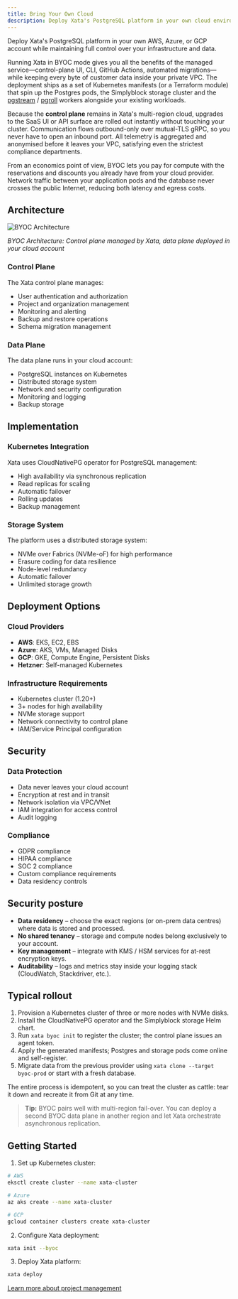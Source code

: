 ```yaml
---
title: Bring Your Own Cloud
description: Deploy Xata's PostgreSQL platform in your own cloud environment
---
```


Deploy Xata's PostgreSQL platform in your own AWS, Azure, or GCP account while maintaining full control over your infrastructure and data.

Running Xata in BYOC mode gives you all the benefits of the managed service—control-plane UI, CLI, GitHub Actions, automated migrations—while keeping every byte of customer data inside your private VPC. The deployment ships as a set of Kubernetes manifests (or a Terraform module) that spin up the Postgres pods, the Simplyblock storage cluster and the [pgstream](https://github.com/xataio/pgstream) / [pgroll](https://github.com/xataio/pgroll) workers alongside your existing workloads.

Because the **control plane** remains in Xata's multi-region cloud, upgrades to the SaaS UI or API surface are rolled out instantly without touching your cluster. Communication flows outbound-only over mutual-TLS gRPC, so you never have to open an inbound port. All telemetry is aggregated and anonymised before it leaves your VPC, satisfying even the strictest compliance departments.

From an economics point of view, BYOC lets you pay for compute with the reservations and discounts you already have from your cloud provider. Network traffic between your application pods and the database never crosses the public Internet, reducing both latency and egress costs.

## Architecture

![BYOC Architecture](/assets/images/byoc-architecture.png)

*BYOC Architecture: Control plane managed by Xata, data plane deployed in your cloud account*

### Control Plane

The Xata control plane manages:
- User authentication and authorization
- Project and organization management
- Monitoring and alerting
- Backup and restore operations
- Schema migration management

### Data Plane

The data plane runs in your cloud account:
- PostgreSQL instances on Kubernetes
- Distributed storage system
- Network and security configuration
- Monitoring and logging
- Backup storage

## Implementation

### Kubernetes Integration

Xata uses CloudNativePG operator for PostgreSQL management:
- High availability via synchronous replication
- Read replicas for scaling
- Automatic failover
- Rolling updates
- Backup management

### Storage System

The platform uses a distributed storage system:
- NVMe over Fabrics (NVMe-oF) for high performance
- Erasure coding for data resilience
- Node-level redundancy
- Automatic failover
- Unlimited storage growth

## Deployment Options

### Cloud Providers

- **AWS**: EKS, EC2, EBS
- **Azure**: AKS, VMs, Managed Disks
- **GCP**: GKE, Compute Engine, Persistent Disks
- **Hetzner**: Self-managed Kubernetes

### Infrastructure Requirements

- Kubernetes cluster (1.20+)
- 3+ nodes for high availability
- NVMe storage support
- Network connectivity to control plane
- IAM/Service Principal configuration

## Security

### Data Protection

- Data never leaves your cloud account
- Encryption at rest and in transit
- Network isolation via VPC/VNet
- IAM integration for access control
- Audit logging

### Compliance

- GDPR compliance
- HIPAA compliance
- SOC 2 compliance
- Custom compliance requirements
- Data residency controls

## Security posture

* **Data residency** – choose the exact regions (or on-prem data centres) where data is stored and processed.
* **No shared tenancy** – storage and compute nodes belong exclusively to your account.
* **Key management** – integrate with KMS / HSM services for at-rest encryption keys.
* **Auditability** – logs and metrics stay inside your logging stack (CloudWatch, Stackdriver, etc.).

## Typical rollout

1. Provision a Kubernetes cluster of three or more nodes with NVMe disks.
2. Install the CloudNativePG operator and the Simplyblock storage Helm chart.
3. Run `xata byoc init` to register the cluster; the control plane issues an agent token.
4. Apply the generated manifests; Postgres and storage pods come online and self-register.
5. Migrate data from the previous provider using `xata clone --target byoc-prod` or start with a fresh database.

The entire process is idempotent, so you can treat the cluster as cattle: tear it down and recreate it from Git at any time.

> **Tip:** BYOC pairs well with multi-region fail-over. You can deploy a second BYOC data plane in another region and let Xata orchestrate asynchronous replication.

## Getting Started

1. Set up Kubernetes cluster:
```bash
# AWS
eksctl create cluster --name xata-cluster

# Azure
az aks create --name xata-cluster

# GCP
gcloud container clusters create xata-cluster
```

2. Configure Xata deployment:
```bash
xata init --byoc
```

3. Deploy Xata platform:
```bash
xata deploy
```

[Learn more about project management](/cli/project) 